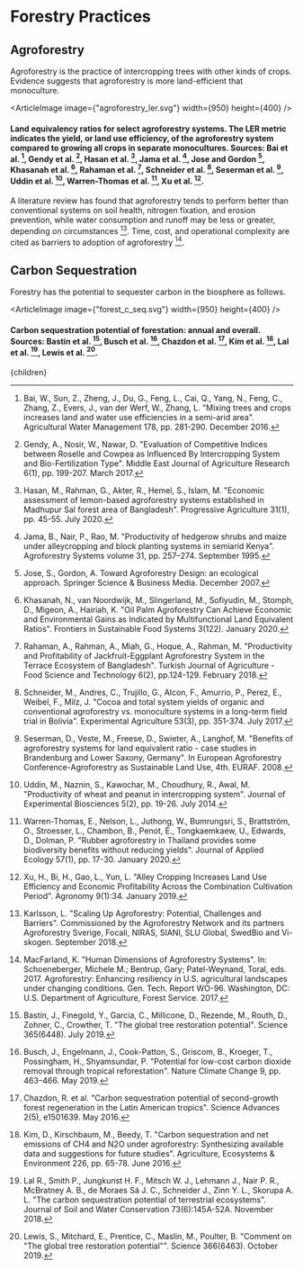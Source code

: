 


# Forestry Practices

## Agroforestry
Agroforestry is the practice of intercropping trees with other kinds of crops. Evidence suggests that agroforestry is more land-efficient that monoculture.

<ArticleImage image={"agroforestry_ler.svg"} width={950} height={400} />
#### Land equivalency ratios for select agroforestry systems. The LER metric indicates the yield, or land use efficiency, of the agroforestry system compared to growing all crops in separate monocultures. Sources: Bai et al. [^1], Gendy et al. [^5], Hasan et al. [^6], Jama et al. [^7], Jose and Gordon [^8], Khasanah et al. [^10], Rahaman et al. [^15], Schneider et al. [^16], Seserman et al. [^17], Uddin et al. [^18], Warren-Thomas et al. [^19], Xu et al. [^20].

A literature review has found that agroforestry tends to perform better than conventional systems on soil health, nitrogen fixation, and erosion prevention, while water consumption and runoff may be less or greater, depending on circumstances [^9]. Time, cost, and operational complexity are cited as barriers to adoption of agroforestry [^14].

<AgroforestrySolution />

## Carbon Sequestration
Forestry has the potential to sequester carbon in the biosphere as follows.

<ArticleImage image={"forest_c_seq.svg"} width={950} height={400} />
#### Carbon sequestration potential of forestation: annual and overall. Sources: Bastin et al. [^2], Busch et al. [^3], Chazdon et al. [^4], Kim et al. [^11], Lal et al. [^12], Lewis et al. [^13].

[^1]: Bai, W., Sun, Z., Zheng, J., Du, G., Feng, L., Cai, Q., Yang, N., Feng, C., Zhang, Z., Evers, J., van der Werf, W., Zhang, L. "Mixing trees and crops increases land and water use efficiencies in a semi-arid area". Agricultural Water Management 178, pp. 281-290. December 2016.

[^2]: Bastin, J., Finegold, Y., Garcia, C., Millicone, D., Rezende, M., Routh, D., Zohner, C., Crowther, T. "The global tree restoration potential". Science 365(6448). July 2019.

[^3]: Busch, J., Engelmann, J., Cook-Patton, S., Griscom, B., Kroeger, T., Possingham, H., Shyamsundar, P. "Potential for low-cost carbon dioxide removal through tropical reforestation". Nature Climate Change 9, pp. 463–466. May 2019.

[^4]: Chazdon, R. et al. "Carbon sequestration potential of second-growth forest regeneration in the Latin American tropics". Science Advances 2(5), e1501639. May 2016.

[^5]: Gendy, A., Nosir, W., Nawar, D. "Evaluation of Competitive Indices between Roselle and Cowpea as Influenced By Intercropping System and Bio-Fertilization Type". Middle East Journal of Agriculture Research 6(1), pp. 199-207. March 2017.

[^6]: Hasan, M., Rahman, G., Akter, R., Hemel, S., Islam, M. "Economic assessment of lemon-based agroforestry systems established in Madhupur Sal forest area of Bangladesh". Progressive Agriculture 31(1), pp. 45-55. July 2020.

[^7]: Jama, B., Nair, P., Rao, M. "Productivity of hedgerow shrubs and maize under alleycropping and block planting systems in semiarid Kenya". Agroforestry Systems volume 31, pp. 257–274. September 1995.

[^8]: Jose, S., Gordon, A. Toward Agroforestry Design: an ecological approach. Springer Science & Business Media. December 2007.

[^9]: Karlsson, L. "Scaling Up Agroforestry: Potential, Challenges and Barriers". Commissioned by the Agroforestry Network and its partners Agroforestry Sverige, Focali, NIRAS, SIANI, SLU Global, SwedBio and Vi-skogen. September 2018.

[^10]: Khasanah, N., van Noordwijk, M., Slingerland, M., Sofiyudin, M., Stomph, D., Migeon, A., Hairiah, K. "Oil Palm Agroforestry Can Achieve Economic and Environmental Gains as Indicated by Multifunctional Land Equivalent Ratios". Frontiers in Sustainable Food Systems 3(122). January 2020.

[^11]: Kim, D., Kirschbaum, M., Beedy, T. "Carbon sequestration and net emissions of CH4 and N2O under agroforestry: Synthesizing available data and suggestions for future studies". Agriculture, Ecosystems & Environment 226, pp. 65-78. June 2016.

[^12]: Lal R., Smith P., Jungkunst H. F., Mitsch W. J., Lehmann J., Nair P. R., McBratney A. B., de Moraes Sá J. C., Schneider J., Zinn Y. L., Skorupa A. L. "The carbon sequestration potential of terrestrial ecosystems". Journal of Soil and Water Conservation 73(6):145A-52A. November 2018.

[^13]: Lewis, S., Mitchard, E., Prentice, C., Maslin, M., Poulter, B. "Comment on "The global tree restoration potential"". Science 366(6463). October 2019.

[^14]: MacFarland, K. "Human Dimensions of Agroforestry Systems". In: Schoeneberger, Michele M.; Bentrup, Gary; Patel-Weynand, Toral, eds. 2017. Agroforestry: Enhancing resiliency in U.S. agricultural landscapes under changing conditions. Gen. Tech. Report WO-96. Washington, DC: U.S. Department of Agriculture, Forest Service. 2017.

[^15]: Rahaman, A., Rahman, A., Miah, G., Hoque, A., Rahman, M. "Productivity and Profitability of Jackfruit-Eggplant Agroforestry System in the Terrace Ecosystem of Bangladesh". Turkish Journal of Agriculture - Food Science and Technology 6(2), pp.124-129. February 2018.

[^16]: Schneider, M., Andres, C., Trujillo, G., Alcon, F., Amurrio, P., Perez, E., Weibel, F., Milz, J. "Cocoa and total system yields of organic and conventional agroforestry vs. monoculture systems in a long-term field trial in Bolivia". Experimental Agriculture 53(3), pp. 351-374. July 2017.

[^17]: Seserman, D., Veste, M., Freese, D., Swieter, A., Langhof, M. "Benefits of agroforestry systems for land equivalent ratio - case studies in Brandenburg and Lower Saxony, Germany". In European Agroforestry Conference-Agroforestry as Sustainable Land Use, 4th. EURAF. 2008.

[^18]: Uddin, M., Naznin, S., Kawochar, M., Choudhury, R., Awal, M. "Productivity of wheat and peanut in intercropping system". Journal of Experimental Biosciences 5(2), pp. 19-26. July 2014.

[^19]: Warren-Thomas, E., Nelson, L., Juthong, W., Bumrungsri, S., Brattström, O., Stroesser, L., Chambon, B., Penot, É., Tongkaemkaew, U., Edwards, D., Dolman, P. "Rubber agroforestry in Thailand provides some biodiversity benefits without reducing yields". Journal of Applied Ecology 57(1), pp. 17-30. January 2020.

[^20]: Xu, H., Bi, H., Gao, L., Yun, L. "Alley Cropping Increases Land Use Efficiency and Economic Profitability Across the Combination Cultivation Period". Agronomy 9(1):34. January 2019.

  <Article 
    focusAreaUrl={focusAreaUrl} 
    hierarchy={hierarchy} 
    site={site}
  >
    {children}
  </Article>


